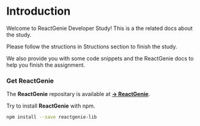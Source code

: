 # Introduction
 
Welcome to ReactGenie Developer Study! This is a the related docs about the study. 

Please follow the structions in Structions section to finish the study.

We also provide you with some code snippets and the ReactGenie docs to help you finish the assignment.




### Get ReactGenie

The **ReactGenie** repositary is available at [**→ ReactGenie**](https://github.com/StanfordHCI/ReactGenie).

Try to install **ReactGenie** with npm.

```bash filename="run in terminal" {3} copy
npm install --save reactgenie-lib
```


